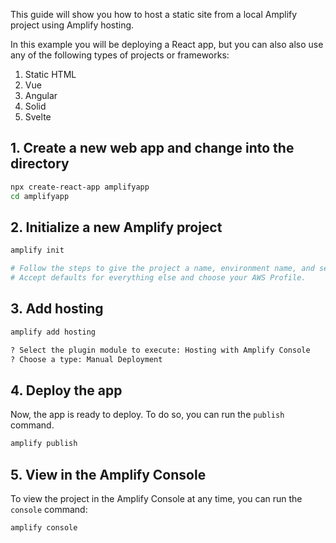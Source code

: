 This guide will show you how to host a static site from a local Amplify project using Amplify hosting.

In this example you will be deploying a React app, but you can also also use any of the following types of projects or frameworks:

1. Static HTML
2. Vue
3. Angular
4. Solid
5. Svelte

## 1. Create a new web app and change into the directory

```sh
npx create-react-app amplifyapp
cd amplifyapp
```

## 2. Initialize a new Amplify project

```sh
amplify init

# Follow the steps to give the project a name, environment name, and set the default text editor.
# Accept defaults for everything else and choose your AWS Profile.
```

## 3. Add hosting

```sh
amplify add hosting

? Select the plugin module to execute: Hosting with Amplify Console
? Choose a type: Manual Deployment
```

## 4. Deploy the app

Now, the app is ready to deploy. To do so, you can run the `publish` command.
```sh
amplify publish
```

## 5. View in the Amplify Console

To view the project in the Amplify Console at any time, you can run the `console` command:

```sh
amplify console
```